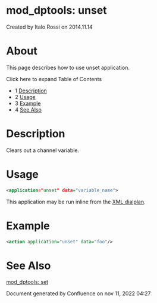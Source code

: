 
# mod_dptools: unset 

 Created by  Italo Rossi on 2014.11.14

# About

This page describes how to use unset application.

Click here to expand Table of Contents

* 1 [Description](#description)
* 2 [Usage](#usage)
* 3 [Example](#example)
* 4 [See Also](#see-also--)

# Description

Clears out a channel variable.

# Usage

```xml
<application="unset" data="variable_name">
```

This application may be run inline from the [XML dialplan](../../Dialplan/XML-Dialplan-archive_6586601.mdx#why).

# Example

```xml
<action application="unset" data="foo"/>
```

# See Also  

[mod\_dptools: set](./6586661.mdx#about)

Document generated by Confluence on nov 11, 2022 04:27
